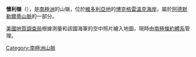 {{coord|71|51|S|168|27|E|source:GNIS|display=title}}

'''懷利嶺'''（{{lang-en|Wylie Ridge}}），是[[南極洲|南極洲]]的山嶺，位於[[維多利亞地|維多利亞地]]的[[博克格雷溫克海岸|博克格雷溫克海岸]]，屬於[[阿德默勒爾蒂山脈|阿德默勒爾蒂山脈]]的一部分。

[[美國地質調查局|美國地質調查局]]根據測量和該國海軍的空中照片繪入地圖，現時由[[南極條約體系|南極條約體系]]管理。

{{DEFAULTSORT:Wylie Ridge}}
[[Category:南極洲山脈|Category:南極洲山脈]]


{{BorchgrevinkCoast-geo-stub}}